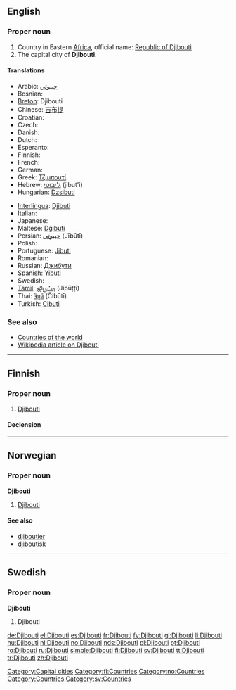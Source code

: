 ==English==

===Proper noun===
{{en-proper noun}}

# Country in Eastern [[Africa]], official name: [[Republic of Djibouti]]
# The capital city of '''Djibouti'''.

====Translations====
{{trans-top|Republic of Djibouti}}
* Arabic: [[جيبوتي]]
* Bosnian: {{t-|bs|Džibuti|m}}
* [[Breton]]: Djibouti
* Chinese: [[吉布提]]
* Croatian: {{t-|hr|Džibuti|m}}
* Czech: {{t-|cs|Džibutsko|n}}
* Danish: {{t-|da|Djibouti}}
* Dutch: {{t+|nl|Djibouti}}
* Esperanto: {{t-|eo|Ĝibutio|xs=Esperanto}}
* Finnish: {{t+|fi|Djibouti}}
* French: {{t+|fr|Djibouti}}
* German: {{t+|de|Dschibuti}}
* Greek: [[Τζιμπουτί]]
* Hebrew: [[ג'יבוטי]] (jibut'i)
* Hungarian: [[Dzsibuti]]
{{trans-mid}}
* [[Interlingua]]: [[Djibuti]]
* Italian: {{t-|it|Gibuti}}
* Japanese: {{t+|ja|ジブチ|tr=jibuchi|sc=Jpan}}
* Maltese: [[Dġibuti]]
* Persian: [[جیبوتی]] (Jībūtī)
* Polish: {{t+|pl|Dżibuti}}
* Portuguese: [[Jibuti]]
* Romanian: {{t+|ro|Djibouti}}
* Russian: [[Джибути]]
* Spanish: [[Yibuti]]
* Swedish: {{t+|sv|Djibouti}}
* [[Tamil]]: [[ஜிபூட்டி]] (Jipūṭṭi)
* Thai: [[จิบูตี]] (Čibūtī)
* Turkish: [[Cibuti]]
{{trans-bottom}}

===See also===
* [[Appendix:Countries of the world|Countries of the world]]
* [[w:Djibouti|Wikipedia article on Djibouti]]

[[Category:Capital cities]]

----

==Finnish==
{{wikipedia|lang=fi}}

===Proper noun===
{{infl|fi|proper noun}}

# [[#English|Djibouti]]

====Declension====
{{fi-decl-tuoli|Djibout|np=1}}

[[Category:fi:Countries]]

----

==Norwegian==

===Proper noun===
'''Djibouti'''

# [[#English|Djibouti]]

====See also====
* [[djiboutier]]
* [[djiboutisk]]

[[Category:no:Countries]]

----

==Swedish==

===Proper noun===
'''Djibouti'''

# Djibouti

[[Category:Countries]]
[[Category:sv:Countries]]

[[de:Djibouti]]
[[el:Djibouti]]
[[es:Djibouti]]
[[fr:Djibouti]]
[[fy:Djibouti]]
[[gl:Djibouti]]
[[li:Djibouti]]
[[hu:Djibouti]]
[[nl:Djibouti]]
[[no:Djibouti]]
[[nds:Djibouti]]
[[pl:Djibouti]]
[[pt:Djibouti]]
[[ro:Djibouti]]
[[ru:Djibouti]]
[[simple:Djibouti]]
[[fi:Djibouti]]
[[sv:Djibouti]]
[[tt:Djibouti]]
[[tr:Djibouti]]
[[zh:Djibouti]]
